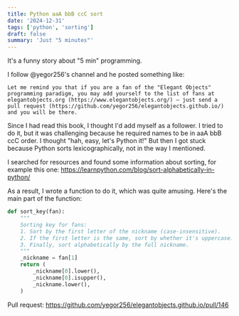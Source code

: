 ```yaml
---
title: Python aaA bbB ccC sort
date: '2024-12-31'
tags: ['python', 'sorting']
draft: false
summary: 'Just "5 minutes"'
---
```


It's a funny story about "5 min" programming.

I follow @yegor256's channel and he posted something like:

`
Let me remind you that if you are a fan of the "Elegant Objects" programming paradigm, you may add yourself to the list of fans at elegantobjects.org (https://www.elegantobjects.org/) — just send a pull request (https://github.com/yegor256/elegantobjects.github.io/) and you will be there.
`

Since I had read this book, I thought I'd add myself as a follower. I tried to do it, but it was challenging because he required names to be in aaA bbB ccC order. I thought "hah, easy, let's Python it!" But then I got stuck because Python sorts lexicographically, not in the way I mentioned.

I searched for resources and found some information about sorting, for example this one:
https://learnpython.com/blog/sort-alphabetically-in-python/

As a result, I wrote a function to do it, which was quite amusing. Here's the main part of the function:

```python
def sort_key(fan):
    """
    Sorting key for fans:
    1. Sort by the first letter of the nickname (case-insensitive).
    2. If the first letter is the same, sort by whether it's uppercase.
    3. Finally, sort alphabetically by the full nickname.
    """
    _nickname = fan[1]
    return (
        _nickname[0].lower(),
        _nickname[0].isupper(),
        _nickname.lower(),
    )
```

Pull request:
https://github.com/yegor256/elegantobjects.github.io/pull/146
